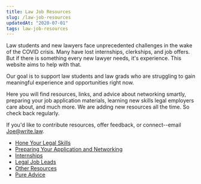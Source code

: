 ```yaml
---
title: Law Job Resources
slug: /law-job-resources
updatedAt: "2020-07-01"
tags: law-job-resources
---
```


Law students and new lawyers face unprecedented challenges in the wake of the
COVID crisis. Many have lost internships, clerkships, and job offers. But if
there is something every new lawyer needs, it's experience. This website aims
to help with that.

Our goal is to support law students and law grads who are struggling to gain
meaningful experience and opportunities right now.

Here you will find resources, links, and advice about networking smartly,
preparing your job application materials, learning new skills legal employers
care about, and much more. We are adding new resources all the time. So check
back regularly.

If you'd like to contribute resources, offer feedback, or connect--email
Joe@write.law.

* [Hone Your Legal Skills](/hone-your-legal-skills)
* [Preparing Your Application and Networking](/preparing-your-application-and-networking)
* [Internships](/internships)
* [Legal Job Leads](/legal-job-leads)
* [Other Resources](/other-resources)
* [Pure Advice](/pure-advice)
